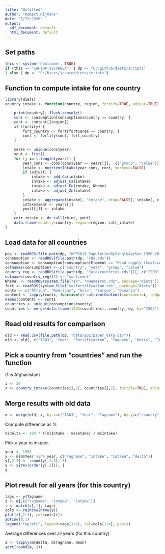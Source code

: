 ```yaml
---
title: "Untitled"
author: "Robert Hijmans"
date: "7/22/2020"
output:
  pdf_document: default
  html_document: default
---
```


## Set paths 
```r
this <- system('hostname', TRUE)
if (this == "LAPTOP-IVSPBGCA") { dp <- "C:/github/diets/scripts"
} else { dp <- "C:/Users/jccaro/diets/scripts"}
```

## Function to compute intake for one country

```r
library(diets)
country_intake <- function(country, region, fortify=TRUE, adjust=TRUE) {

	print(country); flush.console()
	cons <- consumption[consumption$country == country, ]
	cont <- content[[region]]
	if (fortify) {
		fort_country <- fort[fort$area == country, ]
		cont <- fortify(cont, fort_country)
	}
	
	years <- unique(cons$year)
	yout <- list()
	for (j in 1:length(years)) {
		year_cons <- cons[cons$year == years[j],  c("group", "value")]
		intake <- nutrientIntake(year_cons, cont, verbose=FALSE)
		if (adjust) {
			intake <- add_Ca(intake)
			intake <- adjust_Ca(intake)
			intake <- adjust_Fe(intake, Nheme)
			intake <- adjust_Zn(intake)
		}
		intake <- aggregate(intake[, "intake", drop=FALSE], intake[, c("tag", "unit", "desc")], sum, na.rm=TRUE)
		intake$year <- years[j]
		yout[[j]] <- intake
	}
	cntr_intake <- do.call(rbind, yout)
	data.frame(country=country, region=region, cntr_intake)		
}
```


##  Load data for all countries

```r
pop <- readRDS(file.path(dp, "WPP2019_PopulationBySingleAgeSex_1950-2019.rds"))
consumption <- readRDS(file.path(dp, "FBS.rds"))
consumption <- consumption[consumption$Element == "Food supply (kcal/capita/day)", c("ISO3", "Year", "Item", "Value")]
colnames(consumption) <- c("country", "year", "group", "value")
country_reg <- readRDS(file.path(dp, "data/countries.rds"))[, c("ISO3","CONTINENT")]
colnames(country_reg)[2] <- "continent"
Nheme  <- readRDS(system.file("ex", "NHemeIron.rds", package="diets"))
fort <- readRDS(system.file("ex/fortification.rds", package="diets"))
conts <- c("Africa", "Americas", "Asia", "Europe", "Oceania")
content <- lapply(conts, function(i) nutrientContent(continent=i, redpalmoil=0.5, orangesweetpot=0.2))
names(content) <- conts 
countries <- unique(consumption$country)
countries <- merge(data.frame(ISO3=countries), country_reg, by="ISO3")
```


## Read old results for comparison

```r
old <- read.csv(file.path(dp, "data/2017paper_data.csv"))
old <- old[, c("ISO3", "Year", "Fortification", "Tagname", "Units", "Intake")]
```

## Pick a country from "countries" and run the function
(1 is Afghanistan)

```r
i <- 29
x <- country_intake(countries[i,1], countries[i,2], fortify=TRUE, adjust=TRUE)
```

## Merge results with old data 
```r
m <- merge(old, x, by.x=c("ISO3", "Year", "Tagname"), by.y=c("country", "year", "tag"))
```

Compute difference as %

```r
m$delta <- 100 * ((m$Intake - m$intake) / m$Intake)
```

Pick a year to inspect
```r
year <- 1961 
y <- m[m$Year %in% year, c("Tagname", "Intake", "intake", "delta")]
y[,2:3] <- round(y[,2:3], 5)
y <- y[rev(order(y[,2])), ]
y
```


## Plot result for all years (for this country)

```r
tags <- y$Tagname
z <- m[,c("Tagname", "Intake", "intake")]
i <- match(z[,1], tags)
cols <- rainbow(nrow(y))
plot(z[,2:3], col=cols[i])
abline(0,1)
legend("topleft", legend=tags[1:4], col=cols[1:4], pch=1)
```


Average differences over all years (for this country).

```r
a <- tapply(m$delta, m$Tagname, mean)
sort(round(a, 3))
```

